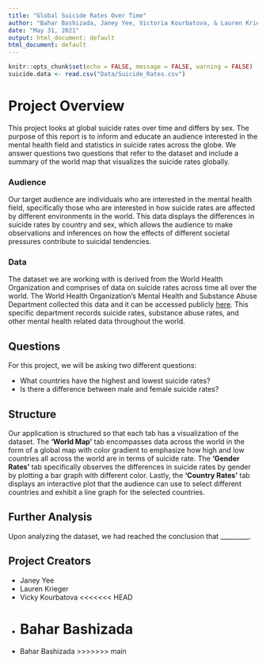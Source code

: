 ```yaml
---
title: "Global Suicide Rates Over Time"
author: "Bahar Bashizada, Janey Yee, Victoria Kourbatova, & Lauren Krieger"
date: "May 31, 2021"
output: html_document: default
html_document: default
---
```


```r
knitr::opts_chunk$set(echo = FALSE, message = FALSE, warning = FALSE)
suicide.data <- read.csv("Data/Suicide_Rates.csv")
```

# Project Overview

This project looks at global suicide rates over time and differs by sex. The purpose of this report is to inform and educate an audience interested in the mental health field and statistics in suicide rates across the globe. We answer questions two questions that refer to the dataset and include a summary of the world map that visualizes the suicide rates globally.

### Audience

Our target audience are individuals who are interested in the mental health field, specifically those who are interested in how suicide rates are affected by different environments in the world. This data displays the differences in suicide rates by country and sex, which allows the audience to make observations and inferences on how the effects of different societal pressures contribute to suicidal tendencies. 

### Data

The dataset we are working with is derived from the World Health Organization and comprises of data on suicide rates across time all over the world. The World Health Organization's Mental Health and Substance Abuse Department collected this data and it can be accessed publicly [here](https://apps.who.int/gho/data/node.main.MHSUICIDEASDR?lang=en). This specific department records suicide rates, substance abuse rates, and other mental health related data throughout the world. 

## Questions

For this project, we will be asking two different questions:

- What countries have the highest and lowest suicide rates?
- Is there a difference between male and female suicide rates?

## Structure

Our application is structured so that each tab has a visualization of the dataset. The **'World Map'** tab encompasses data across the world in the form of a global map with color gradient to emphasize how high and low countries all across the world are in terms of suicide rate. The **'Gender Rates'** tab specifically observes the differences in suicide rates by gender by plotting a bar graph with different color. Lastly, the **'Country Rates'** tab displays an interactive plot that the audience can use to select different countries and exhibit a line graph for the selected countries.

## Further Analysis

Upon analyzing the dataset, we had reached the conclusion that _________. 

## Project Creators {.tabset .tabset-fade}
* Janey Yee
* Lauren Krieger
* Vicky Kourbatova
<<<<<<< HEAD
* Bahar Bashizada
=======
* Bahar Bashizada
>>>>>>> main
